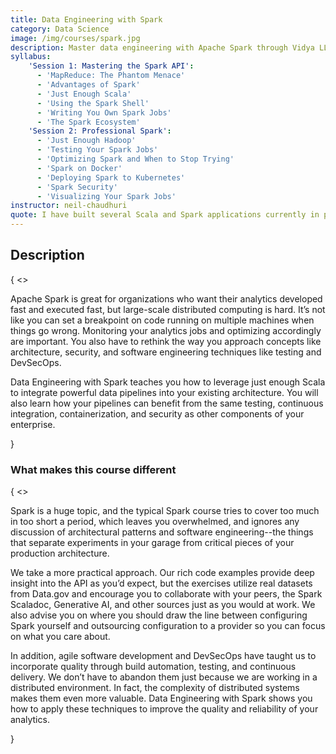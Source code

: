 ```yaml
---
title: Data Engineering with Spark
category: Data Science
image: /img/courses/spark.jpg
description: Master data engineering with Apache Spark through Vidya LLC's hands-on training course. Learn to build scalable, fault-tolerant data pipelines, process big data, and leverage Spark's powerful features for real-world data engineering challenges.
syllabus:
    'Session 1: Mastering the Spark API':
      - 'MapReduce: The Phantom Menace'
      - 'Advantages of Spark'
      - 'Just Enough Scala'
      - 'Using the Spark Shell'
      - 'Writing You Own Spark Jobs'
      - 'The Spark Ecosystem'
    'Session 2: Professional Spark':
      - 'Just Enough Hadoop'
      - 'Testing Your Spark Jobs'
      - 'Optimizing Spark and When to Stop Trying'
      - 'Spark on Docker'
      - 'Deploying Spark to Kubernetes'
      - 'Spark Security'
      - 'Visualizing Your Spark Jobs'
instructor: neil-chaudhuri
quote: I have built several Scala and Spark applications currently in production and I worked with the original Spark team, AMPLab at UC Berkeley, on a research project for DARPA known as XDATA. Somehow I have helped enough developers around the world to earn Spark and Scala badges on Stack Overflow. I am passionate about Spark and look forward to helping you harness its power.
---
```

<section className="text-base max-w-prose mx-auto lg:max-w-lg lg:ml-auto lg:mr-0">
    <h2 className="leading-6 text-red dark:text-red-light font-semibold tracking-wide uppercase">Description</h2>
    {
        <>
            <p className="mt-4 text-lg font-medium text-gray-dark dark:text-blue-light lg:font-normal">
                Apache Spark is great for organizations who want their analytics developed fast and executed fast, but
                large-scale distributed computing is hard. It’s not like you can set a breakpoint on code running on multiple machines
                when things go wrong. Monitoring your analytics jobs and optimizing accordingly are important. You
                also have to rethink the way you approach concepts like architecture, security, and software
                engineering techniques like testing and DevSecOps.
            </p>
            <p className="mt-4 text-lg font-medium text-gray-dark dark:text-blue-light lg:font-normal">
                <span className=" text-red dark:text-red-light font-semibold">Data Engineering with Spark</span> teaches
                you how to leverage just enough Scala to integrate powerful data pipelines into your existing
                architecture. You will also learn how your pipelines can benefit from the same testing, continuous
                integration, containerization, and security as other components of your enterprise.
            </p>
        </>
    }
    <div className="mt-5 text-gray-dark dark:text-blue-light">
        <h3 className="font-semiboldt">What makes this course different</h3>
        {
            <>
                <p className="font-medium text-gray-dark dark:text-blue-light lg:font-normal">
                    Spark is a huge topic, and the typical Spark course tries to cover too much in
                    too short a period, which leaves you overwhelmed, and ignores any discussion of
                    architectural patterns and software engineering--the things that separate experiments
                    in your garage from critical pieces of your production architecture.
                </p>
                <p className="font-medium text-gray-dark dark:text-blue-light">
                    We take a more practical approach. Our rich code examples provide deep insight
                    into the API as you’d expect, but the exercises utilize real datasets from Data.gov and
                    encourage you to collaborate with your peers, the Spark Scaladoc, Generative AI, and
                    other sources just as you would at work. We also advise you on where you should draw the line between configuring Spark yourself
                    and outsourcing configuration to a provider so you can focus on what you care about.
                </p>
                <p className="text-gray-dark dark:text-blue-light">
                    In addition, agile software development and DevSecOps have taught us to incorporate quality through
                    build automation, testing, and continuous delivery. We don’t have
                    to abandon them just because we are working in a distributed environment. In fact, the
                    complexity of distributed systems makes them even more valuable. <span
                    className=" text-red dark:text-red-light font-semibold">Data Engineering with Spark</span> shows
                    you how to apply these techniques to improve the quality and
                    reliability of your analytics.
                </p>
            </>
        }
    </div>
</section>